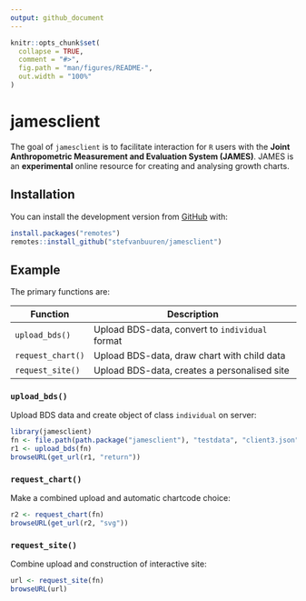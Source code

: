 ```yaml
---
output: github_document
---
```


<!-- README.md is generated from README.Rmd. Please edit that file -->

```r
knitr::opts_chunk$set(
  collapse = TRUE,
  comment = "#>",
  fig.path = "man/figures/README-",
  out.width = "100%"
)
```
# jamesclient

<!-- badges: start -->
<!-- badges: end -->

The goal of `jamesclient` is to facilitate interaction for `R` users with the 
**Joint Anthropometric Measurement and Evaluation System (JAMES)**.
JAMES is an **experimental** online resource for creating and analysing
growth charts.

## Installation

You can install the development version from [GitHub](https://github.com/) with:

``` r
install.packages("remotes")
remotes::install_github("stefvanbuuren/jamesclient")
```
## Example

The primary functions are:

Function          | Description
----------------- | -------------
`upload_bds()`    | Upload BDS-data, convert to `individual` format
`request_chart()` | Upload BDS-data, draw chart with child data
`request_site()`  | Upload BDS-data, creates a personalised site

### `upload_bds()`

Upload BDS data and create object of class `individual` on server:

```r
library(jamesclient)
fn <- file.path(path.package("jamesclient"), "testdata", "client3.json")
r1 <- upload_bds(fn)
browseURL(get_url(r1, "return"))
```

### `request_chart()`

Make a combined upload and automatic chartcode choice:

```r
r2 <- request_chart(fn)
browseURL(get_url(r2, "svg"))
```

### `request_site()`

Combine upload and construction of interactive site:

```r
url <- request_site(fn)
browseURL(url)
```
